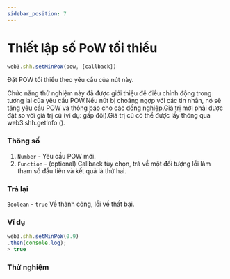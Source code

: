 ```yaml
---
sidebar_position: 7
---
```


# Thiết lập số PoW tối thiểu

```javascript
web3.shh.setMinPoW(pow, [callback])
```
Đặt POW tối thiểu theo yêu cầu của nút này.

Chức năng thử nghiệm này đã được giới thiệu để điều chỉnh động trong tương lai của yêu cầu POW.Nếu nút bị choáng ngợp với các tin nhắn, nó sẽ tăng yêu cầu POW và thông báo cho các đồng nghiệp.Giá trị mới phải được đặt so với giá trị cũ (ví dụ: gấp đôi).Giá trị cũ có thể được lấy thông qua web3.shh.getInfo ().
### Thông số
1. `Number` - Yêu cầu POW mới.
2. `Function` - (optional) Callback tùy chọn, trả về một đối tượng lỗi làm tham số đầu tiên và kết quả là thứ hai.
### Trả lại
`Boolean` - `true` Về thành công, lỗi về thất bại.
### Ví dụ
```javascript
web3.shh.setMinPoW(0.9)
.then(console.log);
> true
```
### Thử nghiệm
<SetMinPoW/>